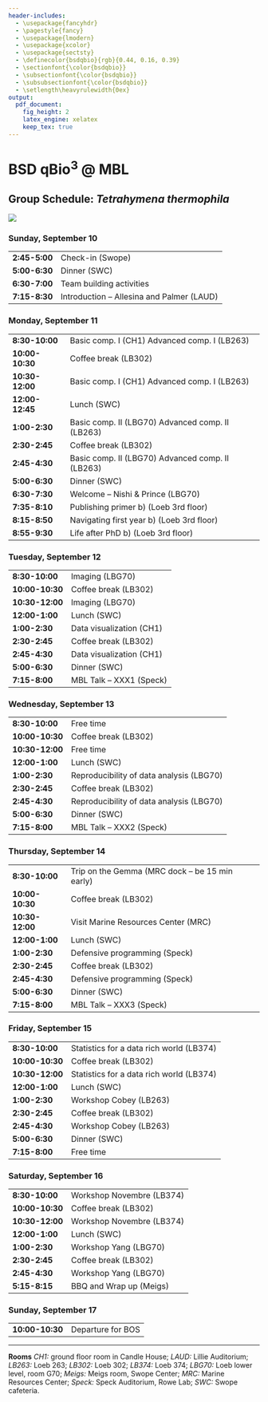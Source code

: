 ```yaml
---
header-includes:
  - \usepackage{fancyhdr}
  - \pagestyle{fancy}
  - \usepackage{lmodern}
  - \usepackage{xcolor}
  - \usepackage{sectsty}
  - \definecolor{bsdqbio}{rgb}{0.44, 0.16, 0.39}
  - \sectionfont{\color{bsdqbio}}
  - \subsectionfont{\color{bsdqbio}}
  - \subsubsectionfont{\color{bsdqbio}}
  - \setlength\heavyrulewidth{0ex}
output:
  pdf_document:
    fig_height: 2
    latex_engine: xelatex
    keep_tex: true
---
```

# BSD qBio$^3$ @ MBL

## Group Schedule: *Tetrahymena thermophila*
 ![](https://github.com/StefanoAllesina/BSD-QBio3/raw/master/logo_group/Tetrahymena_thermophila.png)

### Sunday, September 10 

------------------    --------------------------------------------------
**2:45-5:00**         Check-in (Swope)                                  
**5:00-6:30**         Dinner (SWC)                                      
**6:30-7:00**         Team building activities                          
**7:15-8:30**         Introduction – Allesina and Palmer (LAUD)         
------------------    --------------------------------------------------

### Monday, September 11 

------------------    --------------------------------------------------
**8:30-10:00**        Basic comp. I (CH1) Advanced comp. I (LB263)      
**10:00-10:30**       Coffee break (LB302)                              
**10:30-12:00**       Basic comp. I (CH1) Advanced comp. I (LB263)      
**12:00-12:45**       Lunch (SWC)                                       
**1:00-2:30**         Basic comp. II (LBG70) Advanced comp. II (LB263)  
**2:30-2:45**         Coffee break (LB302)                              
**2:45-4:30**         Basic comp. II (LBG70) Advanced comp. II (LB263)  
**5:00-6:30**         Dinner (SWC)                                      
**6:30-7:30**         Welcome – Nishi & Prince (LBG70)                  
**7:35-8:10**         Publishing primer b) (Loeb 3rd floor)             
**8:15-8:50**         Navigating first year b) (Loeb 3rd floor)         
**8:55-9:30**         Life after PhD b) (Loeb 3rd floor)                
------------------    --------------------------------------------------

### Tuesday, September 12 

------------------    --------------------------------------------------
**8:30-10:00**        Imaging (LBG70)                                   
**10:00-10:30**       Coffee break (LB302)                              
**10:30-12:00**       Imaging (LBG70)                                   
**12:00-1:00**        Lunch (SWC)                                       
**1:00-2:30**         Data visualization (CH1)                          
**2:30-2:45**         Coffee break (LB302)                              
**2:45-4:30**         Data visualization (CH1)                          
**5:00-6:30**         Dinner (SWC)                                      
**7:15-8:00**         MBL Talk – XXX1 (Speck)                           
------------------    --------------------------------------------------

### Wednesday, September 13 

------------------    --------------------------------------------------
**8:30-10:00**        Free time                                         
**10:00-10:30**       Coffee break (LB302)                              
**10:30-12:00**       Free time                                         
**12:00-1:00**        Lunch (SWC)                                       
**1:00-2:30**         Reproducibility of data analysis (LBG70)          
**2:30-2:45**         Coffee break (LB302)                              
**2:45-4:30**         Reproducibility of data analysis (LBG70)          
**5:00-6:30**         Dinner (SWC)                                      
**7:15-8:00**         MBL Talk – XXX2 (Speck)                           
------------------    --------------------------------------------------

### Thursday, September 14 

------------------    --------------------------------------------------
**8:30-10:00**        Trip on the Gemma (MRC dock – be 15 min early)    
**10:00-10:30**       Coffee break (LB302)                              
**10:30-12:00**       Visit Marine Resources Center (MRC)               
**12:00-1:00**        Lunch (SWC)                                       
**1:00-2:30**         Defensive programming (Speck)                     
**2:30-2:45**         Coffee break (LB302)                              
**2:45-4:30**         Defensive programming (Speck)                     
**5:00-6:30**         Dinner (SWC)                                      
**7:15-8:00**         MBL Talk – XXX3 (Speck)                           
------------------    --------------------------------------------------

### Friday, September 15 

------------------    --------------------------------------------------
**8:30-10:00**        Statistics for a data rich world (LB374)          
**10:00-10:30**       Coffee break (LB302)                              
**10:30-12:00**       Statistics for a data rich world (LB374)          
**12:00-1:00**        Lunch (SWC)                                       
**1:00-2:30**         Workshop Cobey (LB263)                            
**2:30-2:45**         Coffee break (LB302)                              
**2:45-4:30**         Workshop Cobey (LB263)                            
**5:00-6:30**         Dinner (SWC)                                      
**7:15-8:00**         Free time                                         
------------------    --------------------------------------------------

### Saturday, September 16 

------------------    --------------------------------------------------
**8:30-10:00**        Workshop Novembre (LB374)                         
**10:00-10:30**       Coffee break (LB302)                              
**10:30-12:00**       Workshop Novembre (LB374)                         
**12:00-1:00**        Lunch (SWC)                                       
**1:00-2:30**         Workshop Yang (LBG70)                             
**2:30-2:45**         Coffee break (LB302)                              
**2:45-4:30**         Workshop Yang (LBG70)                             
**5:15-8:15**         BBQ and Wrap up (Meigs)                           
------------------    --------------------------------------------------

### Sunday, September 17 

------------------    --------------------------------------------------
**10:00-10:30**       Departure for BOS                                 
------------------    --------------------------------------------------



-------


**Rooms** *CH1:* ground floor room in Candle House; *LAUD:* Lillie Auditorium; *LB263:* Loeb 263; *LB302:* Loeb 302; *LB374:* Loeb 374; 
*LBG70:* Loeb lower level, room G70; *Meigs:* Meigs room, Swope Center; *MRC:* Marine Resources Center; *Speck:* Speck Auditorium, Rowe Lab; *SWC:* Swope cafeteria.
  
